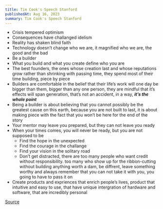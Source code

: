 ```yaml
---
title: Tim Cook's Speech Stanford
publishedAt: Aug 16, 2023
summary: Tim Cook's Speech Stanford
---
```


- Crisis tempered optimism
- Consequences have challanged idelism
- Reality has shaken blind faith
- Technology doesn’t change who we are, it magnified who we are, the good and the bad
- Be a builder
- What you build and what you create define who you are
- The best founders, the ones whose creation last and whose reputations grow rather than shrinking with passing time, they spend most of their time building, piece by piece
- Builders are comfortable in the belief that their life’s work will one day be bigger than them, bigger than any one person, they are mindful that it’s effects will span generation, that’s not an accident, in a way, **_it’s the whole point_**
- Being a builder is about believing that you cannot possibly be the greatest cause on this earth, because you are not built to last, it is about making piece with the fact that you won’t be here for the end of the story
- Your mentor may leave you prepared, but they can not leave you ready
- When your times comes, you will never be ready, but you are not supposed to be
  - Find the hope in the unexpected
  - Find the courage in the challange
  - Find your vision in the solitary road
  - Don’t get distracted, there are too many people who want credit without responsibility. too many who show up for the ribbon-cutting without building anything worth a dam, be diffrent, leave something worthy and always remember that you can not take it with you, you going to have to pass it on
- Create products and expriences that enrich people’s lives, product that intuitive and easy to use, that have unique intergration of hardware and software, that are incredibly personal

[Source](https://www.youtube.com/watch?v=2C2VJwGBRRw)
